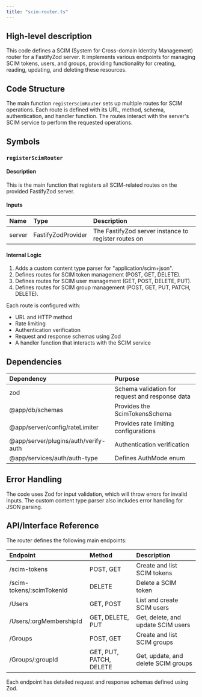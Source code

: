 ```yaml
---
title: "scim-router.ts"
---
```


## High-level description
This code defines a SCIM (System for Cross-domain Identity Management) router for a FastifyZod server. It implements various endpoints for managing SCIM tokens, users, and groups, providing functionality for creating, reading, updating, and deleting these resources.

## Code Structure
The main function `registerScimRouter` sets up multiple routes for SCIM operations. Each route is defined with its URL, method, schema, authentication, and handler function. The routes interact with the server's SCIM service to perform the requested operations.

## Symbols

### `registerScimRouter`
#### Description
This is the main function that registers all SCIM-related routes on the provided FastifyZod server.

#### Inputs
| Name | Type | Description |
|:-----|:-----|:------------|
| server | FastifyZodProvider | The FastifyZod server instance to register routes on |

#### Internal Logic
1. Adds a custom content type parser for "application/scim+json".
2. Defines routes for SCIM token management (POST, GET, DELETE).
3. Defines routes for SCIM user management (GET, POST, DELETE, PUT).
4. Defines routes for SCIM group management (POST, GET, PUT, PATCH, DELETE).

Each route is configured with:
- URL and HTTP method
- Rate limiting
- Authentication verification
- Request and response schemas using Zod
- A handler function that interacts with the SCIM service

## Dependencies
| Dependency | Purpose |
|:-----------|:--------|
| zod | Schema validation for request and response data |
| @app/db/schemas | Provides the ScimTokensSchema |
| @app/server/config/rateLimiter | Provides rate limiting configurations |
| @app/server/plugins/auth/verify-auth | Authentication verification |
| @app/services/auth/auth-type | Defines AuthMode enum |

## Error Handling
The code uses Zod for input validation, which will throw errors for invalid inputs. The custom content type parser also includes error handling for JSON parsing.

## API/Interface Reference
The router defines the following main endpoints:

| Endpoint | Method | Description |
|:---------|:-------|:------------|
| /scim-tokens | POST, GET | Create and list SCIM tokens |
| /scim-tokens/:scimTokenId | DELETE | Delete a SCIM token |
| /Users | GET, POST | List and create SCIM users |
| /Users/:orgMembershipId | GET, DELETE, PUT | Get, delete, and update SCIM users |
| /Groups | POST, GET | Create and list SCIM groups |
| /Groups/:groupId | GET, PUT, PATCH, DELETE | Get, update, and delete SCIM groups |

Each endpoint has detailed request and response schemas defined using Zod.